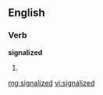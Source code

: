 ==English==

===Verb===
'''signalized'''

# {{past of|signalize}}

[[mg:signalized]]
[[vi:signalized]]
